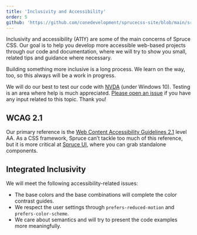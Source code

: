 ```yaml
---
title: 'Inclusivity and Accessibility'
order: 5
github: 'https://github.com/conedevelopment/sprucecss-site/blob/main/src/docs/getting-started/accessibility.mdx'
---
```


<p class="lead">Inclusivity and accessibility (A11Y) are some of the main concerns of Spruce CSS. Our goal is to help you develop more accessible web-based projects through our code and documentation, where we will try to show you small, related tips and guidance where necessary.</p>

Building something more inclusive is a long process. We learn on the way, too, so this always will be a work in progress.

<Notification type="info">We will do our best to test our code with <a href="https://www.nvaccess.org/download/">NVDA</a> (under Windows 10). Testing is an area where help is much appreciated. <a href="https://github.com/conedevelopment/sprucecss/issues">Please open an issue</a> if you have any input related to this topic. Thank you!</Notification>

## WCAG 2.1

Our primary reference is the [Web Content Accessibility Guidelines 2.1](https://www.w3.org/WAI/WCAG21/quickref/) level AA. As a CSS framework, Spruce can’t tackle too much of this reference, but it is more critical at [Spruce UI](/ui/getting-started/introduction), where you can grab standalone components.

## Integrated Inclusivity

We will meet the following accessibility-related issues:

- The base colors and the base combinations will complete the color contrast guides.
- We respect the user settings through `prefers-reduced-motion` and `prefers-color-scheme`.
- We care about semantics and will try to present the code examples more meaningfully.
